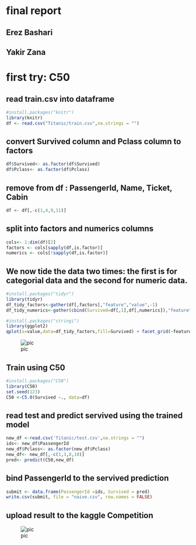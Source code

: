 # final report
## Erez Bashari 
## Yakir Zana

# first try: C50

## read train.csv into dataframe
```{r}
#install.packages("knitr")
library(knitr)
df <- read.csv("Titanic/train.csv",na.strings = "")
```

## convert Survived column and Pclass column to factors
```{r}
df$Survived<- as.factor(df$Survived)
df$Pclass<- as.factor(df$Pclass)
```

## remove from df : PassengerId, Name, Ticket, Cabin
```{r}
df <- df[,-c(1,4,9,11)]
```

## split into factors and numerics columns
```{r}
cols<- 1:dim(df)[2]
factors <- cols[sapply(df,is.factor)]
numerics <- cols[!sapply(df,is.factor)]
```

## We now tide the data two times: the first is for categorial data and the second for numeric data.
```{r}
#install.packages("tidyr")
library(tidyr)
df_tidy_factors<-gather(df[,factors],"feature","value",-1)
df_tidy_numerics<-gather(cbind(Survived=df[,1],df[,numerics]),"feature","value",-1)
```

```{r}
#install.packages("stringi")
library(ggplot2)
qplot(x=value,data=df_tidy_factors,fill=Survived) + facet_grid(~feature,scales="free")
```
![pic](/picture/naiveGraph.JPG)

## Train using C50
```{r}
#install.packages("C50")
library(C50)
set.seed(123)
C50 <-C5.0(Survived ~., data=df)
```

## read test and predict servived using the trained model
```{r}
new_df <-read.csv('Titanic/test.csv',na.strings = "")
ids<- new_df$PassengerId
new_df$Pclass<- as.factor(new_df$Pclass)
new_df<- new_df[,-c(1,3,8,10)]
pred<- predict(C50,new_df)
```

## bind PassengerId to the servived prediction
```{r}
submit <- data.frame(PassengerId =ids, Survived = pred)
write.csv(submit, file = "naive.csv", row.names = FALSE)
```
## upload result to the kaggle Competition 
![pic](/picture/C50.PNG)
